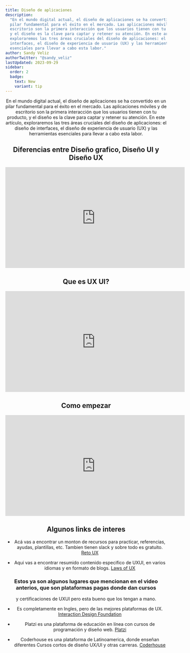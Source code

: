 ```yaml
---
title: Diseño de aplicaciones
description:
  "En el mundo digital actual, el diseño de aplicaciones se ha convertido en un
  pilar fundamental para el éxito en el mercado. Las aplicaciones móviles y de
  escritorio son la primera interacción que los usuarios tienen con tu producto,
  y el diseño es la clave para captar y retener su atención. En este artículo,
  exploraremos las tres áreas cruciales del diseño de aplicaciones: el diseño de
  interfaces, el diseño de experiencia de usuario (UX) y las herramientas
  esenciales para llevar a cabo esta labor."
author: Sandy Veliz
authorTwitter: "@sandy_veliz"
lastUpdated: 2023-09-29
sidebar:
  order: 2
  badge:
    text: New
    variant: tip
---
```



<Header
  author={frontmatter.author}
  authorTwitter={frontmatter.authorTwitter}
  title={frontmatter.title}
  description={frontmatter.description}
/>

En el mundo digital actual, el diseño de aplicaciones se ha convertido en un
pilar fundamental para el éxito en el mercado. Las aplicaciones móviles y de
escritorio son la primera interacción que los usuarios tienen con tu producto, y
el diseño es la clave para captar y retener su atención. En este artículo,
exploraremos las tres áreas cruciales del diseño de aplicaciones: el diseño de
interfaces, el diseño de experiencia de usuario (UX) y las herramientas
esenciales para llevar a cabo esta labor.

## Diferencias entre Diseño grafico, Diseño UI y Diseño UX

<iframe
  width="560"
  height="315"
  src="https://www.youtube.com/embed/sAZ2A1bztwQ?si=L3DIpEi4IxC5wFAx"
  title="¿Qué es diseño gráfico, diseño UX y diseño UI?"
  frameborder="0"
  allow="accelerometer; autoplay; clipboard-write; encrypted-media; gyroscope; picture-in-picture; web-share"
  allowfullscreen
></iframe>

## Que es UX UI?

<iframe
  width="560"
  height="315"
  src="https://www.youtube.com/embed/zUZSSkRQXQQ?si=V5krY6O7U9mmguRQ"
  title="UX y UI explicado | ¿Qué hacen los expertos en usabilidad?"
  frameborder="0"
  allow="accelerometer; autoplay; clipboard-write; encrypted-media; gyroscope; picture-in-picture; web-share"
  allowfullscreen
></iframe>

## Como empezar

<iframe
  width="560"
  height="315"
  src="https://www.youtube.com/embed/z0ImwHlNQbE?si=td9bXKpFCrGRNSQy"
  title="Cuál es la mejor ruta para ser UX Designer 2023?"
  frameborder="0"
  allow="accelerometer; autoplay; clipboard-write; encrypted-media; gyroscope; picture-in-picture; web-share"
  allowfullscreen
></iframe>

## Algunos links de interes

- Acá vas a encontrar un monton de recursos para practicar, referencias, ayudas,
  plantillas, etc. Tambien tienen slack y sobre todo es gratuito.
  [Reto UX](https://www.retoux.com/)

- Aqui vas a encontrar resumido contenido especifico de UXUI, en varios idiomas
  y en formato de blogs. [Laws of UX](https://lawsofux.com/es/)

### Estos ya son algunos lugares que mencionan en el video anterios, que son plataformas pagas donde dan cursos

y certificaciones de UXUI pero esta bueno que los tengan a mano.

- Es completamente en Ingles, pero de las mejores plataformas de UX.
  [Interaction Design Foundation](https://www.interaction-design.org/)

- Platzi es una plataforma de educación en línea con cursos de programación y
  diseño web. [Platzi](https://platzi.com/)

- Coderhouse es una plataforma de Latinoamerica, donde enseñan diferentes Cursos
  cortos de diseño UX/UI y otras carreras.
  [Coderhouse](https://www.coderhouse.com/)
